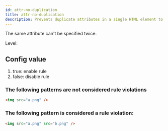 ```yaml
---
id: attr-no-duplication
title: attr-no-duplication
description: Prevents duplicate attributes in a single HTML element to ensure valid and clean markup.
---
```



The same attribute can't be specified twice.

Level: <Badge text="Error" variant="danger" />

## Config value

1. true: enable rule
2. false: disable rule

### The following patterns are **not** considered rule violations

```html
<img src="a.png" />
```

### The following pattern is considered a rule violation:

```html
<img src="a.png" src="b.png" />
```
